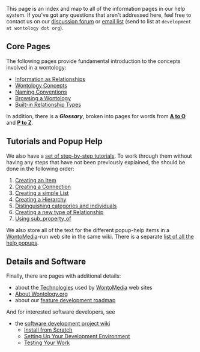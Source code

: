 <!-- Copyright (c)  2011  Glen E. Ivey
     Permission is granted to copy, distribute and/or modify this document
     under the terms of the GNU Free Documentation License, Version 1.3;
     with no Invariant Sections, no Front-Cover Texts, and no Back-Cover Texts.
     A copy of the license is in the file COPYING.DOCUMENTATION
  -->
This page is an index and map to all of the information pages in our help system.  If you've got any questions that aren't addressed here, feel free to contact us on our [http://rubyforge.org/forum/?group_id=7903 discussion forum] or [http://rubyforge.org/mail/?group_id=7903 email list] (send to list at <code>development at wontology dot org</code>).

== Core Pages ==

The following pages provide fundamental introduction to the concepts involved in a wontology:

* [[Help:Information as Relationships|Information as Relationships]]
* [[Help:Wontology Concepts|Wontology Concepts]]
* [[Help:Naming Conventions|Naming Conventions]]
* [[Help:Browsing a Wontology|Browsing a Wontology]]
* [[Help:Built-in Relationship Types|Built-in Relationship Types]]

In addition, there is a '''''Glossary''''', broken into pages for words from '''[[Help:GlossaryAtoO|A to O]]''' and '''[[Help:GlossaryPtoZ| P to Z]]'''.

== Tutorials and Popup Help ==

We also have a [[Help:Tutorials|set of step-by-step tutorials]].  To work through them without having any steps that have not been previously explained, the should be done in the following order:

# [[Help:Tutorials/Creating an Item|Creating an Item]]
# [[Help:Tutorials/Creating a Connection|Creating a Connection]]
# [[Help:Tutorials/Creating a List|Creating a simple List]]
# [[Help:Tutorials/Creating a Hierarchy|Creating a Hierarchy]]
# [[Help:Tutorials/Categories vs. Individuals|Distinguishing categories and individuals]]
# [[Help:Tutorials/Creating a Property|Creating a new type of Relationship]]
# [[Help:Tutorials/Using SPO|Using sub_property_of]]

We also store all of the text for the different popup-help items in a [[WontoMedia]]-run web site in the same wiki.  There is a separate [http://wiki.wontology.org/wiki/index.php?title=Special%3APrefixIndex&from=Popup&namespace=100 list of all the help popups].

== Details and Software ==

Finally, there are pages with additional details:

* about the [[Help:Technologies|Technologies]] used by [[WontoMedia]] web sites
* [[Help:About Wontology.org|About Wontology.org]]
* about our [[Major Roadmap|feature development roadmap]]

And for interested software developers, see

* the [[Main Page|software development project wiki]]
** [[Install from Scratch]]
** [[Setting Up Your Development Environment]]
** [[Testing Your Work]]
